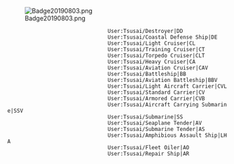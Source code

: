 [[File:Badge20190803.png|left]]

<div id="EventTemplate"><tabview>
                                 User:Tsusai/Destroyer|DD
                                 User:Tsusai/Coastal Defense Ship|DE
                                 User:Tsusai/Light Cruiser|CL
                                 User:Tsusai/Training Cruiser|CT
                                 User:Tsusai/Torpedo Cruiser|CLT
                                 User:Tsusai/Heavy Cruiser|CA
                                 User:Tsusai/Aviation Cruiser|CAV
                                 User:Tsusai/Battleship|BB
                                 User:Tsusai/Aviation Battleship|BBV
                                 User:Tsusai/Light Aircraft Carrier|CVL
                                 User:Tsusai/Standard Carrier|CV
                                 User:Tsusai/Armored Carrier|CVB
                                 User:Tsusai/Aircraft Carrying Submarine|SSV
                                 User:Tsusai/Submarine|SS
                                 User:Tsusai/Seaplane Tender|AV
                                 User:Tsusai/Submarine Tender|AS
                                 User:Tsusai/Amphibious Assault Ship|LHA
                                 User:Tsusai/Fleet Oiler|AO
                                 User:Tsusai/Repair Ship|AR
                    </tabview></div>